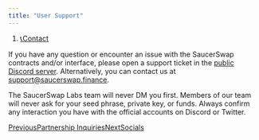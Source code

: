 ```yaml
---
title: "User Support"
---
```


1. [📞Contact](/contact)

If you have any question or encounter an issue with the SaucerSwap contracts and/or interface, please open a support ticket in the [public Discord server](https://discord.com/invite/saucerswap). Alternatively, you can contact us at [support@saucerswap.finance](mailto:support@saucerswap.finance).

The SaucerSwap Labs team will never DM you first. Members of our team will never ask for your seed phrase, private key, or funds. Always confirm any interaction you have with the official accounts on Discord or Twitter.

[PreviousPartnership Inquiries](/contact/partnership-inquiries)[NextSocials](/contact/socials)
